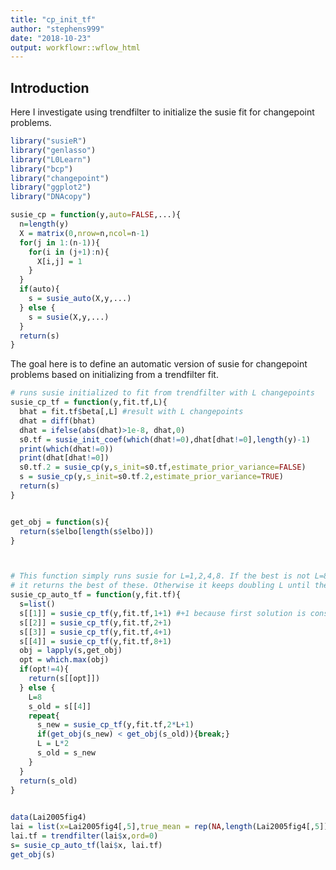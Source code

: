 ```yaml
---
title: "cp_init_tf"
author: "stephens999"
date: "2018-10-23"
output: workflowr::wflow_html
---
```


## Introduction

Here I investigate using trendfilter to initialize the susie fit
for changepoint problems.

```r
library("susieR")
library("genlasso")
library("L0Learn")
library("bcp")
library("changepoint")
library("ggplot2")
library("DNAcopy")

susie_cp = function(y,auto=FALSE,...){
  n=length(y)
  X = matrix(0,nrow=n,ncol=n-1)
  for(j in 1:(n-1)){
    for(i in (j+1):n){
      X[i,j] = 1
    }
  }
  if(auto){
    s = susie_auto(X,y,...)
  } else {
    s = susie(X,y,...)
  }
  return(s)
}
```

The goal here is to define an automatic version of susie for changepoint problems based on initializing from a trendfilter fit.
```r
# runs susie initialized to fit from trendfilter with L changepoints
susie_cp_tf = function(y,fit.tf,L){
  bhat = fit.tf$beta[,L] #result with L changepoints
  dhat = diff(bhat)
  dhat = ifelse(abs(dhat)>1e-8, dhat,0)
  s0.tf = susie_init_coef(which(dhat!=0),dhat[dhat!=0],length(y)-1)
  print(which(dhat!=0))
  print(dhat[dhat!=0])
  s0.tf.2 = susie_cp(y,s_init=s0.tf,estimate_prior_variance=FALSE)
  s = susie_cp(y,s_init=s0.tf.2,estimate_prior_variance=TRUE)
  return(s)
}


get_obj = function(s){
  return(s$elbo[length(s$elbo)])
}



# This function simply runs susie for L=1,2,4,8. If the best is not L=8 then
# it returns the best of these. Otherwise it keeps doubling L until the solution gets worse.
susie_cp_auto_tf = function(y,fit.tf){
  s=list()
  s[[1]] = susie_cp_tf(y,fit.tf,1+1) #+1 because first solution is constant (no breakpoints)
  s[[2]] = susie_cp_tf(y,fit.tf,2+1)
  s[[3]] = susie_cp_tf(y,fit.tf,4+1)
  s[[4]] = susie_cp_tf(y,fit.tf,8+1)
  obj = lapply(s,get_obj)
  opt = which.max(obj)
  if(opt!=4){
    return(s[[opt]])
  } else {
    L=8
    s_old = s[[4]]
    repeat{
      s_new = susie_cp_tf(y,fit.tf,2*L+1)
      if(get_obj(s_new) < get_obj(s_old)){break;}
      L = L*2
      s_old = s_new
    }
  }
  return(s_old)
}
 
```

```r
data(Lai2005fig4)
lai = list(x=Lai2005fig4[,5],true_mean = rep(NA,length(Lai2005fig4[,5])))
lai.tf = trendfilter(lai$x,ord=0)
s= susie_cp_auto_tf(lai$x, lai.tf)
get_obj(s)
```


